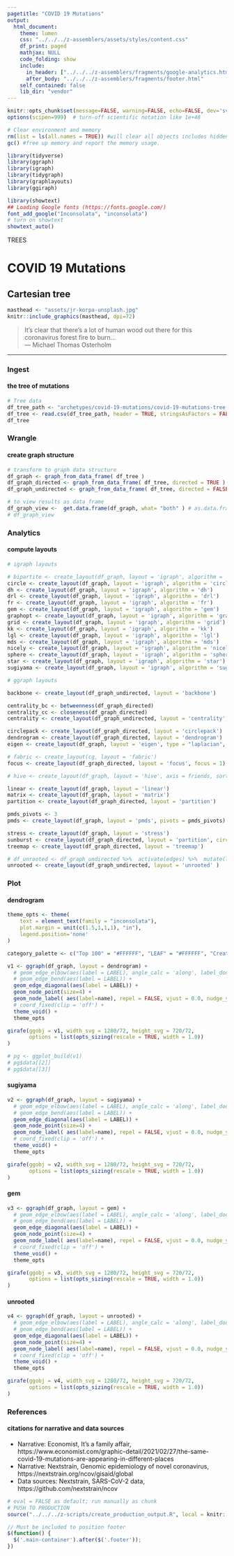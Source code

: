 ```yaml
---
pagetitle: "COVID 19 Mutations"
output:
  html_document:
    theme: lumen
    css: "../../../z-assemblers/assets/styles/content.css"
    df_print: paged
    mathjax: NULL
    code_folding: show
    include:
      in_header: ["../../../z-assemblers/fragments/google-analytics.html", "../../../z-assemblers/fragments/header.html"]
      after_body: "../../../z-assemblers/fragments/footer.html"
    self_contained: false
    lib_dir: "vendor"
---
```


```r

knitr::opts_chunk$set(message=FALSE, warning=FALSE, echo=FALSE, dev='svg')
options(scipen=999)  # turn-off scientific notation like 1e+48

# Clear environment and memory
rm(list = ls(all.names = TRUE)) #will clear all objects includes hidden objects.
gc() #free up memory and report the memory usage.

library(tidyverse)
library(ggraph)
library(igraph)
library(tidygraph)
library(graphlayouts)
library(ggiraph)

library(showtext)
## Loading Google fonts (https://fonts.google.com/)
font_add_google("Inconsolata", "inconsolata")
# turn on showtext
showtext_auto()

```

<div class="activity">
 TREES  
</div>

# COVID 19 Mutations
## Cartesian tree 

```r

masthead <- "assets/jr-korpa-unsplash.jpg"
knitr::include_graphics(masthead, dpi=72)

```


> It's clear that there's a lot of human wood out there for this coronavirus forest fire to burn...\
--- Michael Thomas Osterholm\

***



### Ingest
#### the tree of mutations


```r

# Tree data
df_tree_path <- "archetypes/covid-19-mutations/covid-19-mutations-tree.csv"
df_tree <- read.csv(df_tree_path, header = TRUE, stringsAsFactors = FALSE)
df_tree

```


### Wrangle
#### create graph structure


```r

# transform to graph data structure
df_graph <- graph_from_data_frame( df_tree )
df_graph_directed <- graph_from_data_frame( df_tree, directed = TRUE )
df_graph_undirected <- graph_from_data_frame( df_tree, directed = FALSE )

# to view results as data frame
df_graph_view <-  get.data.frame(df_graph, what= "both" ) # as.data.frame(get.edgelist(df_graph))
# df_graph_view

```


### Analytics
#### compute layouts


```r

# igraph layouts

# bipartite <- create_layout(df_graph, layout = 'igraph', algorithm = 'bipartite')
circle <- create_layout(df_graph, layout = 'igraph', algorithm = 'circle')
dh <- create_layout(df_graph, layout = 'igraph', algorithm = 'dh')
drl <- create_layout(df_graph, layout = 'igraph', algorithm = 'drl')
fr <- create_layout(df_graph, layout = 'igraph', algorithm = 'fr')
gem <- create_layout(df_graph, layout = 'igraph', algorithm = 'gem')
graphopt <- create_layout(df_graph, layout = 'igraph', algorithm = 'graphopt')
grid <- create_layout(df_graph, layout = 'igraph', algorithm = 'grid')
kk <- create_layout(df_graph, layout = 'igraph', algorithm = 'kk')
lgl <- create_layout(df_graph, layout = 'igraph', algorithm = 'lgl')
mds <- create_layout(df_graph, layout = 'igraph', algorithm = 'mds')
nicely <- create_layout(df_graph, layout = 'igraph', algorithm = 'nicely')
sphere <- create_layout(df_graph, layout = 'igraph', algorithm = 'sphere')
star <- create_layout(df_graph, layout = 'igraph', algorithm = 'star')
sugiyama <- create_layout(df_graph, layout = 'igraph', algorithm = 'sugiyama')

# ggraph layouts

backbone <- create_layout(df_graph_undirected, layout = 'backbone')

centrality_bc <- betweenness(df_graph_directed)
centrality_cc <- closeness(df_graph_directed)
centrality <- create_layout(df_graph_undirected, layout = 'centrality', centrality = centrality_bc)

circlepack <- create_layout(df_graph_directed, layout = 'circlepack')
dendrogram <- create_layout(df_graph_directed, layout = 'dendrogram')
eigen <- create_layout(df_graph, layout = 'eigen', type = "laplacian", eigenvector = "smallest")

# fabric <- create_layout(cg, layout = 'fabric')
focus <- create_layout(df_graph_directed, layout = 'focus', focus = 1)

# hive <- create_layout(df_graph, layout = 'hive', axis = friends, sort.by = degree)

linear <- create_layout(df_graph, layout = 'linear')
matrix <- create_layout(df_graph, layout = 'matrix')
partition <- create_layout(df_graph_directed, layout = 'partition')

pmds_pivots <- 3
pmds <- create_layout(df_graph, layout = 'pmds', pivots = pmds_pivots)

stress <- create_layout(df_graph, layout = 'stress')
sunburst <- create_layout(df_graph_directed, layout = 'partition', circular = TRUE)
treemap <- create_layout(df_graph_directed, layout = 'treemap')

# df_unrooted <- df_graph_undirected %>%  activate(edges) %>%  mutate(length = runif(n()))
unrooted <- create_layout(df_graph_undirected, layout = 'unrooted' )

```


### Plot
#### dendrogram


```r

theme_opts <- theme(
    text = element_text(family = "inconsolata"), 
    plot.margin = unit(c(1.5,1,1,1), "in"),
    legend.position='none'
)

category_palette <- c("Top 100" = "#FFFFFF", "LEAF" = "#FFFFFF", "Creativity" = "#E8F5E9", "Identity" = "#E3F2FD", "Knowledge" = "#F3E5F5","Leadership" = "#FCE4EC")

v1 <- ggraph(df_graph, layout = dendrogram) + 
  # geom_edge_elbow(aes(label = LABEL), angle_calc = 'along', label_dodge = unit(2.5, 'mm')) + 
  # geom_edge_bend(aes(label = LABEL)) +
  geom_edge_diagonal(aes(label = LABEL)) +
  geom_node_point(size=4) +
  geom_node_label( aes(label=name), repel = FALSE, vjust = 0.0, nudge_y = 0.1, size = 6, family = "inconsolata") +
  # coord_fixed(clip = 'off') + 
  theme_void() +
  theme_opts

girafe(ggobj = v1, width_svg = 1280/72, height_svg = 720/72,
       options = list(opts_sizing(rescale = TRUE, width = 1.0))
)

# pg <- ggplot_build(v1)
# pg$data[[2]]
# pg$data[[3]]

```


#### sugiyama


```r

v2 <- ggraph(df_graph, layout = sugiyama) + 
  # geom_edge_elbow(aes(label = LABEL), angle_calc = 'along', label_dodge = unit(2.5, 'mm')) + 
  # geom_edge_bend(aes(label = LABEL)) +
  geom_edge_diagonal(aes(label = LABEL)) +
  geom_node_point(size=4) +
  geom_node_label( aes(label=name), repel = FALSE, vjust = 0.0, nudge_y = 0.1, size = 6, family = "inconsolata") +
  # coord_fixed(clip = 'off') + 
  theme_void() +
  theme_opts

girafe(ggobj = v2, width_svg = 1280/72, height_svg = 720/72,
       options = list(opts_sizing(rescale = TRUE, width = 1.0))
)

```


#### gem


```r

v3 <- ggraph(df_graph, layout = gem) + 
  # geom_edge_elbow(aes(label = LABEL), angle_calc = 'along', label_dodge = unit(2.5, 'mm')) + 
  # geom_edge_bend(aes(label = LABEL)) +
  geom_edge_diagonal(aes(label = LABEL)) +
  geom_node_point(size=4) +
  geom_node_label( aes(label=name), repel = FALSE, vjust = 0.0, nudge_y = 0.1, size = 6, family = "inconsolata") +
  # coord_fixed(clip = 'off') + 
  theme_void() +
  theme_opts

girafe(ggobj = v3, width_svg = 1280/72, height_svg = 720/72,
       options = list(opts_sizing(rescale = TRUE, width = 1.0))
)

```


#### unrooted


```r

v4 <- ggraph(df_graph, layout = unrooted) + 
  # geom_edge_elbow(aes(label = LABEL), angle_calc = 'along', label_dodge = unit(2.5, 'mm')) + 
  # geom_edge_bend(aes(label = LABEL)) +
  geom_edge_diagonal(aes(label = LABEL)) +
  geom_node_point(size=4) +
  geom_node_label( aes(label=name), repel = FALSE, vjust = 0.0, nudge_y = 0.1, size = 6, family = "inconsolata") +
  # coord_fixed(clip = 'off') + 
  theme_void() +
  theme_opts

girafe(ggobj = v4, width_svg = 1280/72, height_svg = 720/72,
       options = list(opts_sizing(rescale = TRUE, width = 1.0))
)

```


### References
#### citations for narrative and data sources

* Narrative: Economist, It's a family affair, https://www.economist.com/graphic-detail/2021/02/27/the-same-covid-19-mutations-are-appearing-in-different-places  
* Narrative: Nextstrain, Genomic epidemiology of novel coronavirus, https://nextstrain.org/ncov/gisaid/global
* Data sources: Nextstrain, SARS-CoV-2 data, https://github.com/nextstrain/ncov

```r

# eval = FALSE as default; run manually as chunk
# PUSH TO PRODUCTION
source("../../../z-scripts/create_production_output.R", local = knitr::knit_global())

```


```js

// Must be included to position footer
$(function() {
  $('.main-container').after($('.footer'));
})

```

